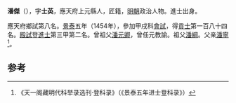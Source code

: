 '''潘傑'''（{{bd|1428年||？}}），字'''士英'''，應天府上元縣人，匠籍，[[明朝|明朝]]政治人物。進士出身。

應天府鄉試第八名。[[景泰|景泰]]五年（1454年），參加甲戌科[[會試|會試]]，得[[貢士|貢士]]第一百八十四名。[[殿試|殿試]]登[[進士|進士]]第三甲第二名。曾祖父[[潘元卿|潘元卿]]，曾任元教諭。祖父[[潘綱|潘綱]]。父亲[[潘寧|潘寧]]<ref>《天一阁藏明代科举录选刊·登科录》（《景泰五年进士登科录》）</ref>。

==参考==
{{reflist}}
{{明朝人物小作品}}
{{景泰五年甲戌科殿試金榜}}